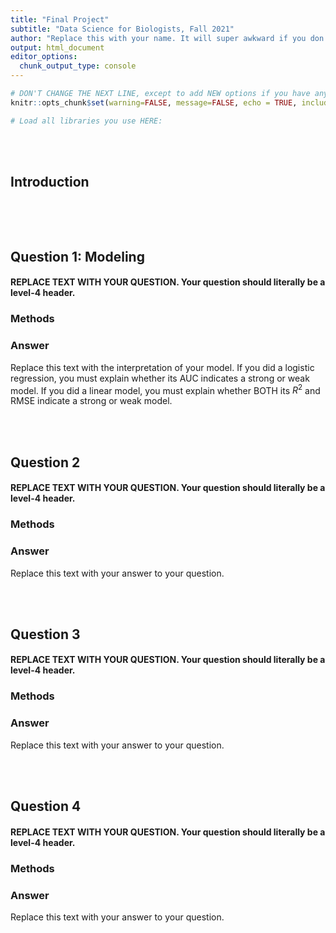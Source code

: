 ```yaml
---
title: "Final Project"
subtitle: "Data Science for Biologists, Fall 2021"
author: "Replace this with your name. It will super awkward if you don't."
output: html_document
editor_options: 
  chunk_output_type: console
---
```


```r
# DON'T CHANGE THE NEXT LINE, except to add NEW options if you have any.
knitr::opts_chunk$set(warning=FALSE, message=FALSE, echo = TRUE, include = TRUE)

# Load all libraries you use HERE:
```

<br><br>

## Introduction




```r

```

<br><br>

## Question 1: Modeling

#### REPLACE TEXT WITH YOUR QUESTION. Your question should literally be a level-4 header.

### Methods

<!-- Insert NAMED R chunk(s) here to build your model and make your visualization. --> 

### Answer

Replace this text with the interpretation of your model. If you did a logistic regression, you must explain whether its AUC indicates a strong or weak model. If you did a linear model, you must explain whether BOTH its $R^2$ and RMSE indicate a strong or weak model.


<br><br>

## Question 2

#### REPLACE TEXT WITH YOUR QUESTION. Your question should literally be a level-4 header.

### Methods

<!-- Insert NAMED R chunk(s) here to build your model and make your visualization. --> 


### Answer

Replace this text with your answer to your question.

<br><br>

## Question 3

#### REPLACE TEXT WITH YOUR QUESTION. Your question should literally be a level-4 header.

### Methods

<!-- Insert NAMED R chunk(s) here to build your model and make your visualization. --> 


### Answer

Replace this text with your answer to your question.


<br><br>

## Question 4

#### REPLACE TEXT WITH YOUR QUESTION. Your question should literally be a level-4 header.

### Methods

<!-- Insert NAMED R chunk(s) here to build your model and make your visualization. --> 


### Answer

Replace this text with your answer to your question.
